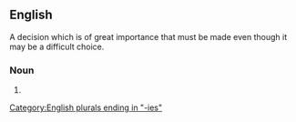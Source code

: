 ==English==
A decision which is of great importance that must be made even though it may be a difficult choice.
===Noun===
{{head|en|noun plural form}}

# {{plural of|subtlety|lang=en}}

[[Category:English plurals ending in "-ies"]]